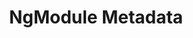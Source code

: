 ---
id: "q_angular_med_012"
questionType: "MULTIPLE_CHOICE"
title: "NgModule Metadata"
description: "Which property is used to import other modules?"
difficulty: "MEDIUM"
category: "Angular"
options:
  - "declarations"
  - "providers"
  - "imports"
  - "exports"
correctAnswer: 2
---